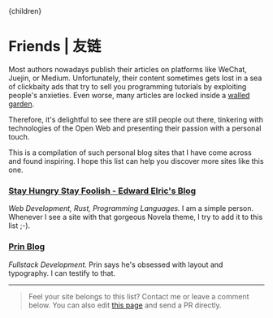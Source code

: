 
  <article>{children}</article>
</Layout>

<GithubCorner url="https://github.com/yujinyan/blog/issues/46" />
<Helmet htmlAttributes={{ lang: "en" }} />
<SEO title="Friends 友链 | Yu Jinyan's Blog" />

# Friends | <span lang="zh-cmn-Hans">友链</span>

Most authors nowadays publish their articles on platforms like WeChat, Juejin, or Medium.
Unfortunately, their content sometimes gets lost in a sea of clickbaity ads
that try to sell you programming tutorials by exploiting people's anxieties.
Even worse, many articles are locked inside a [walled garden](https://en.wikipedia.org/wiki/Closed_platform).

Therefore, it's delightful to see there are still people out there,
tinkering with technologies of the Open Web and presenting their passion with a personal touch.

This is a compilation of such personal blog sites that I have come across and found inspiring.
I hope this list can help you discover more sites like this one.

### [Stay Hungry Stay Foolish - Edward Elric's Blog](https://edward40.com/)
*Web Development, Rust, Programming Languages.*
I am a simple person. Whenever I see a site with that gorgeous Novela theme,
I try to add it to this list ;-).

### [Prin Blog](https://printempw.github.io)
*Fullstack Development.*
Prin says he's obsessed with layout and typography. I can testify to that.


<hr />

  > Feel your site belongs to this list? Contact me or leave a comment below.
  > You can also edit [this page](https://github.com/yujinyan/blog/blob/master/src/pages/friends.mdx)
  > and send a PR directly.

<Bio />

<UtterancesComments issueId={46} className="mt-16" />

